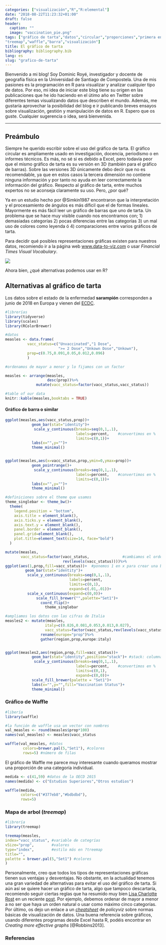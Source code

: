 ```yaml
---
categories: ["visualización","R","R:elemental"]
date: "2018-08-22T11:23:32+01:00"
draft: false
header:
  caption: ""
  image: "vaccination_pie.png"
tags: ["gráfico de tarta","datos","circular","proporciones","primera entrada",
"treemap","waffle","barra","visualización"]
title: El gráfico de tarta
bibliography: bibliography.bib
lang: es
slug: "grafico-de-tarta"
---
```


Bienvenido a mi blog! Soy Dominic Royé, investigador y docente de geografía física en la Universidad de Santiago de Compostela. Una de mis pasiones es la programación en R para visualizar y analizar cualquier tipo de datos. Por eso, mi idea de iniciar este blog tiene su origen en las publicaciones que he ido haciendo en el útimo año en Twitter sobre diferentes temas visualizando datos que describen el mundo. Además, me gustaría aprovechar la posibilidad del blog e  ir publicando breves ensayos sobre visualización, gestión y manipulación de datos en R. Espero que os guste. Cualquier sugerencia o idea, será bienvenida. 

***

## Preámbulo

Siempre he querido escribir sobre el uso del gráfico de tarta. El gráfico circular es ampliamente usado en investigación, docencia, periodismo o en informes técnicos. Es más, no sé si es debido a Excel, pero todavía peor que el mismo gráfico de tarta es su versión en 3D (también para el gráfico de barras). Sobre las versiones 3D únicamente debo decir que no es recomendable, ya que en estos casos la tercera dimensión no contiene ninguna información y por tanto no ayuda en leer correctamente la información del gráfico. Respecto al gráfico de tarta, entre muchos expertos no se aconseja claramente su uso. Pero, ¿por qué?


Ya en un estudio hecho por @Simkin1987 encontraron que la interpretación y el procesamiento de ángulos es más díficil que el de formas lineales. Mayormente es más fácil leer un gráfico de barras que uno de tarta. Un problema que se hace muy visible cuando nos encontramos con; 1) demasiadas categorías 2) pocas diferencias entre las categorías 3) un mal uso de colores como leyenda ó 4) comparaciones entre varios gráficos de tarta. 

Para decidir qué posibles representaciones gráficas existen para nuestros datos, recomiendo ir a la página web [www.data-to-viz.com](https://www.data-to-viz.com) o usar *Financial Times Visual Vocabulary*.

[![](/img/poster_piepost.png)](https://github.com/ft-interactive/chart-doctor/tree/master/visual-vocabulary)


Ahora bien, ¿qué alternativas podemos usar en R? 


## Alternativas al gráfico de tarta

Los datos sobre el estado de la enfermedad **sarampión** corresponden a junio de 2018 en Europa y vienen del [ECDC](https://ecdc.europa.eu/en/surveillance-atlas-infectious-diseases).


```r

#librerías
library(tidyverse)
library(scales)
library(RColorBrewer)

#datos
measles <- data.frame(
          vacc_status=c("Unvaccinated","1 Dose",
                        ">= 2 Dose","Unkown Dose","Unkown"),
          prop=c(0.75,0.091,0.05,0.012,0.096)
          )

#ordenamos de mayor a menor y lo fijamos con un factor 

measles <- arrange(measles,
                   desc(prop))%>%
              mutate(vacc_status=factor(vacc_status,vacc_status))

```

```r
#table of our data
knitr::kable(measles,booktabs = TRUE)

```

#### Gráfico de barra o similar

```r


ggplot(measles,aes(vacc_status,prop))+
            geom_bar(stat="identity")+
             scale_y_continuous(breaks=seq(0,1,.1),
                                labels=percent,    #convertimos en %
                                limits=c(0,1))+
            labs(x="",y="")+
            theme_minimal()


ggplot(measles,aes(x=vacc_status,prop,ymin=0,ymax=prop))+
            geom_pointrange()+
             scale_y_continuous(breaks=seq(0,1,.1),
                                labels=percent,    #convertimos en %
                                limits=c(0,1))+
            labs(x="",y="")+
            theme_minimal()
```

```r

#definiciones sobre el theme que usamos
theme_singlebar <- theme_bw()+
  theme(
    legend.position = "bottom",
    axis.title = element_blank(),
    axis.ticks.y = element_blank(),
    axis.text.y = element_blank(),
    panel.border = element_blank(),
    panel.grid=element_blank(),
    plot.title=element_text(size=14, face="bold")
  )

mutate(measles,
       vacc_status=factor(vacc_status,               #cambiamos el orden de las categorías
                          rev(levels(vacc_status))))%>%
ggplot(aes(1,prop,fill=vacc_status))+  #ponemos 1 en x para crear una barra única
         geom_bar(stat="identity")+
          scale_y_continuous(breaks=seq(0,1,.1),
                             labels=percent,
                             limits=c(0,1),
                             expand=c(.01,.01))+
          scale_x_continuous(expand=c(0,0))+
              scale_fill_brewer("",palette="Set1")+
                coord_flip()+
                  theme_singlebar

```

```r

#ampliamos los datos con las cifras de Italia
measles2 <- mutate(measles,
                  italy=c(0.826,0.081,0.053,0.013,0.027),
                  vacc_status=factor(vacc_status,rev(levels(vacc_status))))%>%
                rename(europe="prop")%>%
                gather(region,prop,europe:italy)


ggplot(measles2,aes(region,prop,fill=vacc_status))+
            geom_bar(stat="identity",position="stack")+ #stack: columna 100%
             scale_y_continuous(breaks=seq(0,1,.1),
                                labels=percent,    #convertimos en %
                                limits=c(0,1),
                                expand=c(0,0))+
            scale_fill_brewer(palette = "Set1")+
            labs(x="",y="",fill="Vaccination Status")+
            theme_minimal()


```


### Gráfico de Waffle 
```r
#libería
library(waffle)

#la función de waffle usa un vector con nombres
val_measles <- round(measles$prop*100)
names(val_measles) <- measles$vacc_status

waffle(val_measles, #datos
        colors=brewer.pal(5,"Set1"), #colores
        rows=5) #número de filas 

```

El gráfico de Waffle me parece muy interesante cuando queramos mostrar una proporción de una categoría individual. 

```r

medida <- c(41,59) #datos de la OECD 2015
names(medida) <- c("Estudios Superiores","Otros estudios")

waffle(medida,
       colors=c("#377eb8","#bdbdbd"),
       rows=5)

```


### Mapa de arbol (*treemap*)

```r
#librería
library(treemap)

treemap(measles,
index="vacc_status", #variable de categrías
vSize="prop",        #valores
type="index",        #estilo más en ?treemap
title="",            
palette = brewer.pal(5,"Set1") #colores
)

```

Personalmente, creo que todos los tipos de representaciones gráficas tienen sus ventajas y desventajas. No obstante, en la actualidad tenemos una gran variedad de alternativas para evitar el uso del gráfico de tarta. Si aún así se quiere hacer un gráfico de tarta, algo que tampoco descartaría, recomiendo seguir ciertas reglas que ha resumido muy bien [Lisa Charlotte Rost](https://twitter.com/lisacrost) en un reciente [post](https://academy.datawrapper.de/article/127-what-to-consider-when-creating-a-pie-chart). Por ejemplo, debemos ordenar de mayor a menor a no ser que haya un orden natural o usar como máximo cinco categorías. Por último, os dejo un enlace a un [*cheatsheet*](https://policyviz.com/2018/08/07/dataviz-cheatsheet/) de *policyviz* sobre normas básicas de visualización de datos. Una buena referencia sobre gráficos, usando diferentes programas desde Excel hasta R, podéis encontrar en *Creating more effective graphs* [@Robbins2013].



### Referencias

